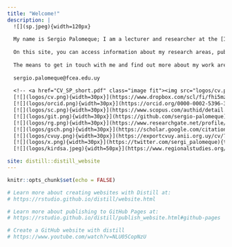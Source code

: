 ```yaml
---
title: "Welcome!"
description: |
  ![](sp.jpeg){width=120px}
  
  My name is Sergio Palomeque; I am a lecturer and researcher at the [Institute of Economics in the Economics Department of FCEA-UdelaR](https://iecon.fcea.udelar.edu.uy/en/){target="_blank"}, where I got my bachelor's and master's degrees in economics. I am currently a PhD student at [FCE-UBA](http://www.economicas.uba.ar/doctorado/){target="_blank"}. I am co-coordinator of the [Regional Studies Association Research Network on Knowledge, Innovation and Regional Development in South America (KIRDSA)](https://www.regionalstudies.org/network/knowledge-innovation-and-regional-development-in-south-america/){target="_blank"}
  
  On this site, you can access information about my research areas, publications, teaching materials and courses.
  
  The means to get in touch with me and find out more about my work are:
  
  sergio.palomeque@fcea.edu.uy
  
  <!-- <a href="CV_SP_short.pdf" class="image fit"><img src="logos/cv.png" alt="" width="25px"></a>  -->
  [![](logos/cv.png){width=30px}](https://www.dropbox.com/scl/fi/fhi5mzsg8qvqus5crjblz/CV_SP_short_en.pdf?rlkey=z7mecsg4owtj6fg2mkfhl878f&dl=1){target="_blank"}
  [![](logos/orcid.png){width=30px}](https://orcid.org/0000-0002-5396-3578){target="_blank"}
  [![](logos/sc.png){width=30px}](https://www.scopus.com/authid/detail.uri?authorId=57220006530){target="_blank"}
  [![](logos/git.png){width=30px}](https://github.com/sergio-palomeque){target="_blank"}
  [![](logos/rg.png){width=30px}](https://www.researchgate.net/profile/Sergio-Palomeque){target="_blank"}
  [![](logos/gsch.png){width=30px}](https://scholar.google.com/citations?hl=es&tzom=180&user=nvTbroQAAAAJ){target="_blank"}
  [![](logos/cvuy.png){width=30px}](https://exportcvuy.anii.org.uy/cv/?4d1d53606c249c31e34388c44e7fc037da7e975686b0c0f01ce38f187b1d7f652ecd964138d57f7fccd37706e6fd07c11de0e83087b8c20e109d168b3b8ddfc2){target="_blank"}
  [![](logos/x.png){width=30px}](https://twitter.com/sergi_palomeque){target="_blank"}
  [![](logos/kirdsa.jpeg){width=50px}](https://www.regionalstudies.org/network/knowledge-innovation-and-regional-development-in-south-america/){target="_blank"}

site: distill::distill_website
---
```


```r
knitr::opts_chunk$set(echo = FALSE)

# Learn more about creating websites with Distill at:
# https://rstudio.github.io/distill/website.html

# Learn more about publishing to GitHub Pages at:
# https://rstudio.github.io/distill/publish_website.html#github-pages

# Create a GitHub website with distill 
# https://www.youtube.com/watch?v=NLU05CopNzU


```
